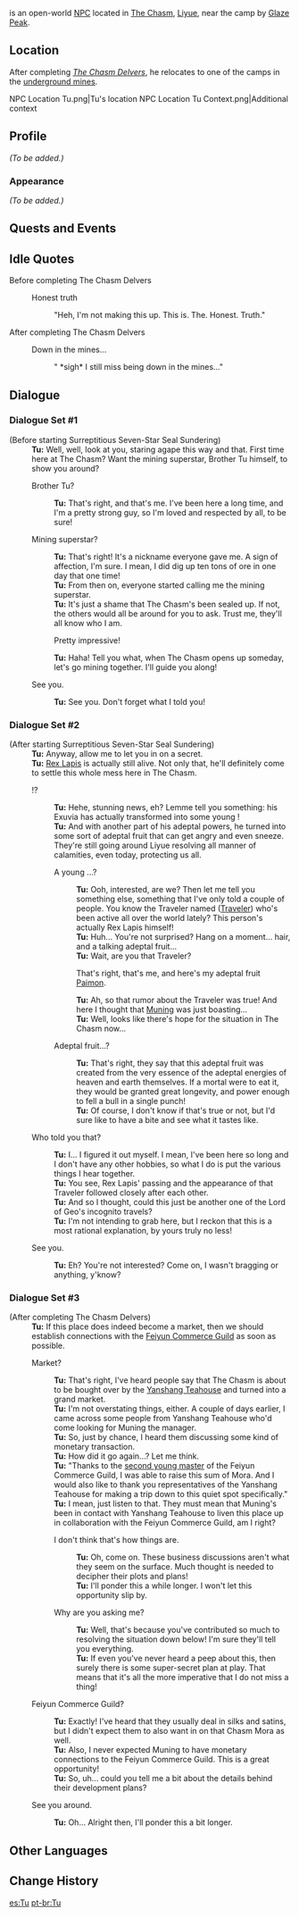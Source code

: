 {{Meta
<!-- Remove this template after adding the missing info -->
|missing_NPC_profile  = yes
}}
{{Character Infobox
|type             = Open-World NPC
|image            = <gallery>
NPC Tu 2.png|Miner
NPC Tu.png|Former Miner
</gallery>
|region           = Liyue
|location         = Liyue
|title            = Chasm Miner
|title2           = Former Miner at The Chasm<br>''(Before completing ''[[The Chasm Delvers]]'')''
}}
{{Lang|'''Tu'''|zh=老图|zh_rm=Lǎo Tú}} is an open-world [[NPC]] located in [[The Chasm (Area)|The Chasm]], [[Liyue]], near the camp by [[Glaze Peak]].

==Location==
After completing ''[[The Chasm Delvers]]'', he relocates to one of the camps in the [[The Chasm: Underground Mines|underground mines]].

<gallery>
NPC Location Tu.png|Tu's location
NPC Location Tu Context.png|Additional context
</gallery>

==Profile==
<!-- detailed story/lore information goes here -->
''(To be added.)''

===Appearance===
''(To be added.)''

==Quests and Events==
{{Quests and Events}}

==Idle Quotes==
;Before completing The Chasm Delvers
{{Dialogue Start}}
: {{DIcon|Idle}} Honest truth
:: {{A|VO Tu 01.ogg}} "Heh, I'm not making this up. This is. The. Honest. Truth."
{{Dialogue End}}

;After completing The Chasm Delvers
{{Dialogue Start}}
: {{DIcon|Idle}} Down in the mines...
:: {{A|VO Tu 02.ogg}} " *sigh* I still miss being down in the mines..."
{{Dialogue End}}

==Dialogue==
===Dialogue Set #1===
{{Dialogue Start}}
;(Before starting Surreptitious Seven-Star Seal Sundering)
:'''Tu:''' Well, well, look at you, staring agape this way and that. First time here at The Chasm? Want the mining superstar, Brother Tu himself, to show you around?
:{{DIcon}} Brother Tu?
::'''Tu:''' That's right, and that's me. I've been here a long time, and I'm a pretty strong guy, so I'm loved and respected by all, to be sure!
:{{DIcon}} Mining superstar?
::'''Tu:''' That's right! It's a nickname everyone gave me. A sign of affection, I'm sure. I mean, I did dig up ten tons of ore in one day that one time!
::'''Tu:''' From then on, everyone started calling me the mining superstar.
::'''Tu:''' It's just a shame that The Chasm's been sealed up. If not, the others would all be around for you to ask. Trust me, they'll all know who I am.
::{{DIcon}} Pretty impressive!
::'''Tu:''' Haha! Tell you what, when The Chasm opens up someday, let's go mining together. I'll guide you along!
:{{DIcon}} See you.
::'''Tu:''' See you. Don't forget what I told you!
{{Dialogue End}}

===Dialogue Set #2===
{{Dialogue Start}}
;(After starting Surreptitious Seven-Star Seal Sundering)
:'''Tu:''' Anyway, allow me to let you in on a secret.
:'''Tu:''' [[Rex Lapis]] is actually still alive. Not only that, he'll definitely come to settle this whole mess here in The Chasm.
:{{DIcon}} !?
::'''Tu:''' Hehe, stunning news, eh? Lemme tell you something: his Exuvia has actually transformed into some {{sic|blond-haired}} young {{MC|m=man|f=woman}}!
::'''Tu:''' And with another part of his adeptal powers, he turned into some sort of adeptal fruit that can get angry and even sneeze. They're still going around Liyue resolving all manner of calamities, even today, protecting us all.
::{{DIcon}} A {{sic|blond-haired}} young {{MC|m=man|f=woman|mc=1}}...?
:::'''Tu:''' Ooh, interested, are we? Then let me tell you something else, something that I've only told a couple of people. You know the Traveler named ([[Traveler]]) who's been active all over the world lately? This person's actually Rex Lapis himself!
:::'''Tu:''' Huh... You're not surprised? Hang on a moment... {{sic|blond}} hair, and a talking adeptal fruit...
:::'''Tu:''' Wait, are you that Traveler?
:::{{DIcon}} That's right, that's me, and here's my adeptal fruit [[Paimon]].
:::'''Tu:''' Ah, so that rumor about the Traveler was true! And here I thought that [[Muning]] was just boasting...
:::'''Tu:''' Well, looks like there's hope for the situation in The Chasm now...
::{{DIcon}} Adeptal fruit...?
:::'''Tu:''' That's right, they say that this adeptal fruit was created from the very essence of the adeptal energies of heaven and earth themselves. If a mortal were to eat it, they would be granted great longevity, and power enough to fell a bull in a single punch!
:::'''Tu:''' Of course, I don't know if that's true or not, but I'd sure like to have a bite and see what it tastes like.
:{{DIcon}} Who told you that?
::'''Tu:''' I... I figured it out myself. I mean, I've been here so long and I don't have any other hobbies, so what I do is put the various things I hear together.
::'''Tu:''' You see, Rex Lapis' passing and the appearance of that Traveler followed closely after each other.
::'''Tu:''' And so I thought, could this just be another one of the Lord of Geo's incognito travels?
::'''Tu:''' I'm not intending to grab here, but I reckon that this is a most rational explanation, by yours truly no less!
:{{DIcon}} See you.
::'''Tu:''' Eh? You're not interested? Come on, I wasn't bragging or anything, y'know?
{{Dialogue End}}

===Dialogue Set #3===
{{Dialogue Start}}
;(After completing The Chasm Delvers)
:'''Tu:''' If this place does indeed become a market, then we should establish connections with the [[Feiyun Commerce Guild]] as soon as possible.
:{{DIcon}} Market?
::'''Tu:''' That's right, I've heard people say that The Chasm is about to be bought over by the [[Yanshang Teahouse]] and turned into a grand market.
::'''Tu:''' I'm not overstating things, either. A couple of days earlier, I came across some people from Yanshang Teahouse who'd come looking for Muning the manager.
::'''Tu:''' So, just by chance, I heard them discussing some kind of monetary transaction.
::'''Tu:''' How did it go again...? Let me think.
::'''Tu:''' "Thanks to the [[Xingqiu|second young master]] of the Feiyun Commerce Guild, I was able to raise this sum of Mora. And I would also like to thank you representatives of the Yanshang Teahouse for making a trip down to this quiet spot specifically."
::'''Tu:''' I mean, just listen to that. They must mean that Muning's been in contact with Yanshang Teahouse to liven this place up in collaboration with the Feiyun Commerce Guild, am I right?
::{{DIcon}} I don't think that's how things are.
:::'''Tu:''' Oh, come on. These business discussions aren't what they seem on the surface. Much thought is needed to decipher their plots and plans!
:::'''Tu:''' I'll ponder this a while longer. I won't let this opportunity slip by.
::{{DIcon}} Why are you asking me?
:::'''Tu:''' Well, that's because you've contributed so much to resolving the situation down below! I'm sure they'll tell you everything.
:::'''Tu:''' If even you've never heard a peep about this, then surely there is some super-secret plan at play. That means that it's all the more imperative that I do not miss a thing!
:{{DIcon}} Feiyun Commerce Guild?
::'''Tu:''' Exactly! I've heard that they usually deal in silks and satins, but I didn't expect them to also want in on that Chasm Mora as well.
::'''Tu:''' Also, I never expected Muning to have monetary connections to the Feiyun Commerce Guild. This is a great opportunity!
::'''Tu:''' So, uh... could you tell me a bit about the details behind their development plans?
:{{DIcon}} See you around.
::'''Tu:''' Oh... Alright then, I'll ponder this a bit longer.
{{Dialogue End}}

==Other Languages==
{{Other Languages
|default_hidden = 1
|en      = Tu
|zhs     = 老图
|zhs_rm  = Lǎo Tú
|zht     = 老圖
|zht_rm  = Lǎo Tú
|ja      = 図
|ja_rm   = Zu{{Assumed}}
|ko      = 도 씨
|es      = Tu
|fr      = Tu
|ru      = Ту
|th      = Tu
|vi      = Tu
|de      = Kumpel Tu
|id      = Tu
|pt      = Tu
|tr      = Tu
|it      = Tu
}}

==Change History==
{{Change History|2.6}}
<!--
==References==
{{Reflist}} -->

[[es:Tu]]
[[pt-br:Tu]]
